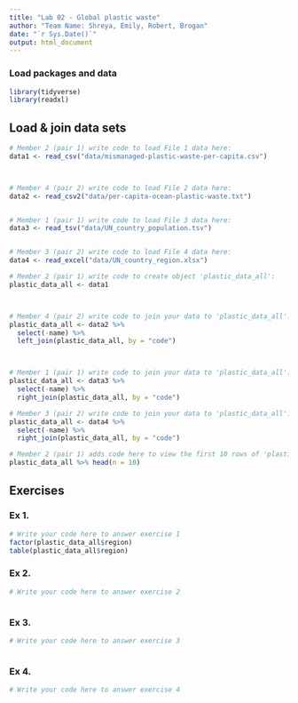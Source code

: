 ```yaml
---
title: "Lab 02 - Global plastic waste"
author: "Team Name: Shreya, Emily, Robert, Brogan"
date: "`r Sys.Date()`"
output: html_document
---
```


### Load packages and data

```r
library(tidyverse)
library(readxl)
```


## Load & join data sets

```r
# Member 2 (pair 1) write code to load File 1 data here:
data1 <- read_csv("data/mismanaged-plastic-waste-per-capita.csv")



# Member 4 (pair 2) write code to load File 2 data here:
data2 <- read_csv2("data/per-capita-ocean-plastic-waste.txt")


# Member 1 (pair 1) write code to load File 3 data here:
data3 <- read_tsv("data/UN_country_population.tsv")


# Member 3 (pair 2) write code to load File 4 data here:
data4 <- read_excel("data/UN_country_region.xlsx")


```



```r
# Member 2 (pair 1) write code to create object 'plastic_data_all':
plastic_data_all <- data1



# Member 4 (pair 2) write code to join your data to 'plastic_data_all':
plastic_data_all <- data2 %>%
  select(-name) %>%
  left_join(plastic_data_all, by = "code")



# Member 1 (pair 1) write code to join your data to 'plastic_data_all':
plastic_data_all <- data3 %>%
  select(-name) %>%
  right_join(plastic_data_all, by = "code")

# Member 3 (pair 2) write code to join your data to 'plastic_data_all':
plastic_data_all <- data4 %>%
  select(-name) %>%
  right_join(plastic_data_all, by = "code")


```


```r
# Member 2 (pair 1) adds code here to view the first 10 rows of 'plastic_data_all'
plastic_data_all %>% head(n = 10)


```



## Exercises

### Ex 1.

```r
# Write your code here to answer exercise 1
factor(plastic_data_all$region)
table(plastic_data_all$region)

```



### Ex 2.

```r
# Write your code here to answer exercise 2



```


### Ex 3.

```r
# Write your code here to answer exercise 3



```


### Ex 4.

```r
# Write your code here to answer exercise 4



```
